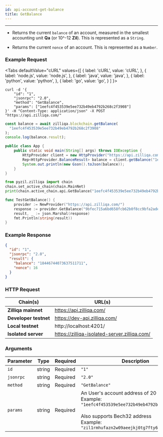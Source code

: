 ```yaml
---
id: api-account-get-balance
title: GetBalance
---
```


---

- Returns the current `balance` of an account, measured in the smallest accounting unit **Qa** (or 10^-12 **Zil**). This is represented as a `String`.

- Returns the current `nonce` of an account. This is represented as a `Number`.

### Example Request


<Tabs
  defaultValue="cURL"
  values={[
    { label: 'cURL', value: 'cURL', },
    { label: 'node.js', value: 'node.js', },
    { label: 'java', value: 'java', },
    { label: 'python', value: 'python', },
    { label: 'go', value: 'go', }
  ]
}>

<TabItem value="cURL">

```shell
curl -d '{
    "id": "1",
    "jsonrpc": "2.0",
    "method": "GetBalance",
    "params": ["1eefc4f453539e5ee732b49eb4792b268c2f3908"]
}' -H "Content-Type: application/json" -X POST "https://api.zilliqa.com/"
```

</TabItem>
<TabItem value="node.js">

```js
const balance = await zilliqa.blockchain.getBalance(
  "1eefc4f453539e5ee732b49eb4792b268c2f3908"
);
console.log(balance.result);
```

</TabItem>
<TabItem value="java">

```java
public class App {
    public static void main(String[] args) throws IOException {
        HttpProvider client = new HttpProvider("https://api.zilliqa.com");
        Rep<HttpProvider.BalanceResult> balance = client.getBalance("1eefc4f453539e5ee732b49eb4792b268c2f3908");
        System.out.println(new Gson().toJson(balance));
    }
}
```

</TabItem>

<TabItem value="python">

```python
from pyzil.zilliqa import chain
chain.set_active_chain(chain.MainNet)
print(chain.active_chain.api.GetBalance("1eefc4f453539e5ee732b49eb4792b268c2f3908"))
```

</TabItem>

<TabItem value="go">

```go
func TestGetBalance() {
	provider := NewProvider("https://api.zilliqa.com/")
	response := provider.GetBalance("9bfec715a6bd658fcb62b0f8cc9bfa2ade71434a")
	result, _ := json.Marshal(response)
	fmt.Println(string(result))
}
```

</TabItem>

</Tabs>

### Example Response

```json
{
  "id": "1",
  "jsonrpc": "2.0",
  "result": {
    "balance": "18446744073637511711",
    "nonce": 16
  }
}
```

### HTTP Request

| Chain(s)              | URL(s)                                       |
| --------------------- | -------------------------------------------- |
| **Zilliqa mainnet**   | https://api.zilliqa.com/                     |
| **Developer testnet** | https://dev-api.zilliqa.com/                 |
| **Local testnet**     | http://localhost:4201/                       |
| **Isolated server**   | https://zilliqa-isolated-server.zilliqa.com/ |

### Arguments

| Parameter | Type   | Required | Description                                                                                                                                                                                              |
| --------- | ------ | -------- | -------------------------------------------------------------------------------------------------------------------------------------------------------------------------------------------------------- |
| `id`      | string | Required | `"1"`                                                                                                                                                                                                    |
| `jsonrpc` | string | Required | `"2.0"`                                                                                                                                                                                                  |
| `method`  | string | Required | `"GetBalance"`                                                                                                                                                                                           |
| `params`  | string | Required | An User's account address of 20 bytes. <br/> Example: `"1eefc4f453539e5ee732b49eb4792b268c2f3908"` <br/><br/> Also supports Bech32 address <br/> Example: `"zil1rmhufazn2w09aeejkj0tg7fty6xz7wggup2tsh"` |
